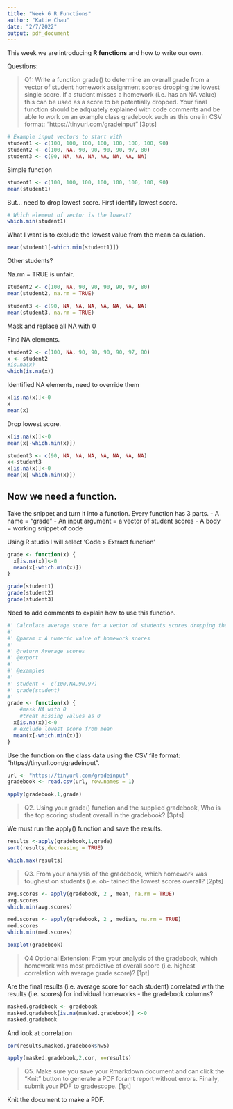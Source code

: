 ```yaml
---
title: "Week 6 R Functions"
author: "Katie Chau"
date: "2/7/2022"
output: pdf_document
---
```


This week we are introducing **R functions** and how to write our own. 

Questions:

> Q1: Write a function grade() to determine an overall grade from a vector of student homework assignment scores dropping the lowest single score. If a student misses a homework (i.e. has an NA value) this can be used as a score to be potentially dropped. Your final function should be adquately explained with code comments and be able to work on an example class gradebook such as this one in CSV format: “https://tinyurl.com/gradeinput” [3pts]


```r
# Example input vectors to start with
student1 <- c(100, 100, 100, 100, 100, 100, 100, 90)
student2 <- c(100, NA, 90, 90, 90, 90, 97, 80)
student3 <- c(90, NA, NA, NA, NA, NA, NA, NA)
```

Simple function 
```r
student1 <- c(100, 100, 100, 100, 100, 100, 100, 90)
mean(student1)
```
But... need to drop lowest score. First identify lowest score. 
```r
# Which element of vector is the lowest?
which.min(student1)
```

What I want is to exclude the lowest value from the mean calculation. 
```r
mean(student1[-which.min(student1)])
```

Other students? 

Na.rm = TRUE is unfair.
```r
student2 <- c(100, NA, 90, 90, 90, 90, 97, 80)
mean(student2, na.rm = TRUE)

student3 <- c(90, NA, NA, NA, NA, NA, NA, NA)
mean(student3, na.rm = TRUE)
```
Mask and replace all NA with 0 

Find NA elements.
```r
student2 <- c(100, NA, 90, 90, 90, 90, 97, 80)
x <- student2
#is.na(x)
which(is.na(x))

```

Identified NA elements, need to override them
```r
x[is.na(x)]<-0 
x
mean(x)
```
Drop lowest score. 
```r
x[is.na(x)]<-0 
mean(x[-which.min(x)])
```
```r
student3 <- c(90, NA, NA, NA, NA, NA, NA, NA)
x<-student3
x[is.na(x)]<-0 
mean(x[-which.min(x)])
```
## Now we need a function. 
Take the snippet and turn it into a function. Every function has 3 parts. 
- A name = "grade"
- An input argument = a vector of student scores
- A body = working snippet of code 

Using R studio I will select 'Code > Extract function'
```r
grade <- function(x) {
  x[is.na(x)]<-0 
  mean(x[-which.min(x)])
}
```

```r
grade(student1)
grade(student2)
grade(student3)
```

Need to add comments to explain how to use this function.
```r

#' Calculate average score for a vector of students scores dropping the lowest score. Missing values are treated as zeroes.
#'
#' @param x A numeric value of homework scores
#'
#' @return Average scores
#' @export
#'
#' @examples
#' 
#' student <- c(100,NA,90,97)
#' grade(student)
#'
grade <- function(x) {
    #mask NA with 0 
    #treat missing values as 0 
  x[is.na(x)]<-0 
  # exclude lowest score from mean
  mean(x[-which.min(x)])
}
```

Use the function on the class data using the CSV file format: “https://tinyurl.com/gradeinput”. 
```r
url <- "https://tinyurl.com/gradeinput"
gradebook <- read.csv(url, row.names = 1)
```

```r
apply(gradebook,1,grade)
```


> Q2. Using your grade() function and the supplied gradebook, Who is the top scoring student overall in the gradebook? [3pts]

We must run the apply() function and save the results. 
```r
results <-apply(gradebook,1,grade)
sort(results,decreasing = TRUE)
```

```r
which.max(results)
```

> Q3. From your analysis of the gradebook, which homework was toughest on students (i.e. ob- tained the lowest scores overall? [2pts]

```r
avg.scores <- apply(gradebook, 2 , mean, na.rm = TRUE) 
avg.scores
which.min(avg.scores)
```
```r
med.scores <- apply(gradebook, 2 , median, na.rm = TRUE) 
med.scores
which.min(med.scores)
```
```r
boxplot(gradebook)
```

> Q4 Optional Extension: From your analysis of the gradebook, which homework was most predictive of overall score (i.e. highest correlation with average grade score)? [1pt]


Are the final results (i.e. average score for each student) correlated with the results (i.e. scores) for individual homeworks - the gradebook columns?
```r
masked.gradebook <- gradebook
masked.gradebook[is.na(masked.gradebook)] <-0
masked.gradebook
```
And look at correlation
```r
cor(results,masked.gradebook$hw5)
```
```r
apply(masked.gradebook,2,cor, x=results)
```


> Q5. Make sure you save your Rmarkdown document and can click the “Knit” button to generate a PDF foramt report without errors. Finally, submit your PDF to gradescope. [1pt]

Knit the document to make a PDF.
